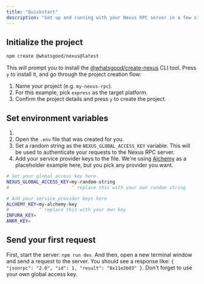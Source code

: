 ```yaml
---
title: "Quickstart"
description: "Get up and running with your Nexus RPC server in a few simple steps"
---
```


## Initialize the project

```bash
npm create @whatsgood/nexus@latest
```

This will prompt you to install the [@whatsgood/create-nexus](https://npmjs.com/package/@whatsgood/create-nexus) CLI tool. Press `y` to install it, and go through the project creation flow:

1. Name your project (e.g. `my-nexus-rpc`).
2. For this example, pick `express` as the target platform.
3. Confirm the project details and press `y` to create the project.

## Set environment variables

<Snippet file="note-limited-providers.mdx" />

1. <Snippet file="prerequisite-providers.mdx" />
2. Open the `.env` file that was created for you. 
3. Set a random string as the `NEXUS_GLOBAL_ACCESS_KEY` variable. This will be used to authenticate your requests to the Nexus RPC server.
4. Add your service provider keys to the file. We're using [Alchemy](https://alchemy.com) as a placeholder example here, but you pick any provider you want. 

```bash .env
# Set your global access key here
NEXUS_GLOBAL_ACCESS_KEY=my-random-string
#                       ^ replace this with your own random string

# Add your service provider keys here
ALCHEMY_KEY=my-alchemy-key
#           ^ replace this with your own key
INFURA_KEY=
ANKR_KEY=
```

## Send your first request

First, start the server: ```npm run dev```. And then, open a new terminal window and send a request to the server.  You should see a response like: `{ "jsonrpc": "2.0", "id": 1, "result": "0x11e3b03" }`. Don't forget to use your own global access key. 


<Snippet file="send-a-request.mdx" />
